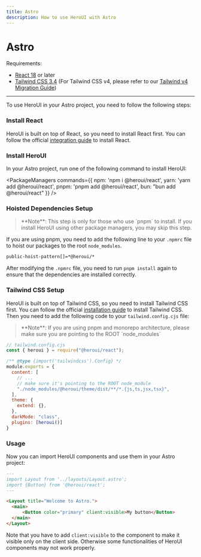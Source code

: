 ```yaml
---
title: Astro
description: How to use HeroUI with Astro
---
```


# Astro

Requirements:

- [React 18](https://reactjs.org/) or later
- [Tailwind CSS 3.4](https://v3.tailwindcss.com/docs/guides/laravel#vite) (For Tailwind CSS v4, please refer to our [Tailwind v4 Migration Guide](https://www.heroui.com/docs/guide/tailwind-v4))

------

<CarbonAd/>

To use HeroUI in your Astro project, you need to follow the following steps:

<Steps>

### Install React

HeroUI is built on top of React, so you need to install React first. You can follow the official
[integration guide](https://docs.astro.build/en/guides/integrations-guide/react/) to install React.


### Install HeroUI

In your Astro project, run one of the following command to install HeroUI:

<PackageManagers
  commands={{
    npm: 'npm i @heroui/react',
    yarn: 'yarn add @heroui/react',
    pnpm: 'pnpm add @heroui/react',
    bun: "bun add @heroui/react"
  }}
/>

### Hoisted Dependencies Setup

<Blockquote color="primary">
**Note**: This step is only for those who use `pnpm` to install. If you install HeroUI using other package managers, you may skip this step.
</Blockquote>

If you are using pnpm, you need to add the following line to your `.npmrc` file to hoist our packages to the root `node_modules`.

```bash
public-hoist-pattern[]=*@heroui/*
```

After modifying the `.npmrc` file, you need to run `pnpm install` again to ensure that the dependencies are installed correctly.

### Tailwind CSS Setup

HeroUI is built on top of Tailwind CSS, so you need to install Tailwind CSS first. You can follow the official
[installation guide](https://v3.tailwindcss.com/docs/guides/astro) to install Tailwind CSS. Then you need to add 
the following code to your `tailwind.config.cjs` file:

<Blockquote color="primary">
**Note**: If you are using pnpm and monorepo architecture, please make sure you are pointing to the ROOT `node_modules`
</Blockquote>

```js {2,9,14-15}
// tailwind.config.cjs
const { heroui } = require("@heroui/react");

/** @type {import('tailwindcss').Config} */
module.exports = {
  content: [
    // ...
    // make sure it's pointing to the ROOT node_module
    "./node_modules/@heroui/theme/dist/**/*.{js,ts,jsx,tsx}",
  ],
  theme: {
    extend: {},
  },
  darkMode: "class",
  plugins: [heroui()]
}
```

### Usage

Now you can import HeroUI components and use them in your Astro project:

```markdown
---
import Layout from '../layouts/Layout.astro';
import {Button} from '@heroui/react';
---

<Layout title="Welcome to Astro.">
  <main>
      <Button color="primary" client:visible>My button</Button>
  </main>
</Layout>
```

Note that you have to add `client:visible` to the component to make it visible only on the client side. Otherwise
some functionalities of HeroUI components may not work properly.

</Steps>